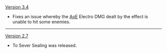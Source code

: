 {{Change History/Header}}
[[Version 3.4]]
* Fixes an issue whereby the [[AoE]] Electro DMG dealt by the effect is unable to hit some enemies.
----
[[Version 2.7]]
* To Sever Sealing was released.
